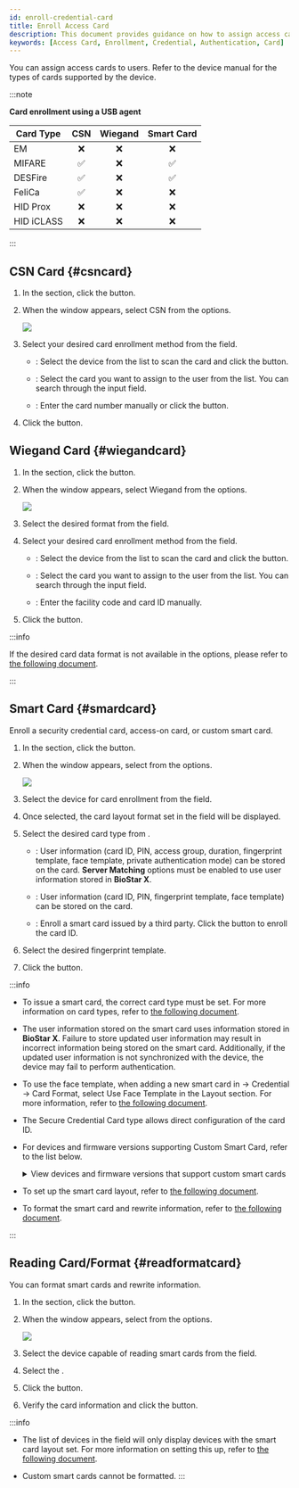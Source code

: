 ```yaml
---
id: enroll-credential-card
title: Enroll Access Card
description: This document provides guidance on how to assign access cards to users.
keywords: [Access Card, Enrollment, Credential, Authentication, Card]
---
```


You can assign access cards to users. Refer to the device manual for the types of cards supported by the device.

:::note

**Card enrollment using a USB agent**

<div className='table-fixed'>

| Card Type  | CSN | Wiegand | Smart Card |
| ---------- | :-: | :-----: | :--------: |
| EM         |  ❌  |    ❌    |      ❌     |
| MIFARE     |  ✅  |    ❌    |      ✅     |
| DESFire    |  ✅  |    ❌    |      ✅     |
| FeliCa     |  ✅  |    ❌    |      ❌     |
| HID Prox   |  ❌  |    ❌    |      ❌     |
| HID iCLASS |  ❌  |    ❌    |      ❌     |

</div>

:::

## CSN Card {#csncard}

1. In the <Cmd sid='common.credential' product='2' /> section, click the <Cmd sid='button.addCard' product='2' /> button.

1. When the <Cmd sid='user.header.card' product='2' /> window appears, select <Cmd>CSN</Cmd> from the <Cmd sid='user.cardType' product='2' /> options.

    <Image src='/img/biostarx-new-user-credential-card-csn.png' />

1. Select your desired card enrollment method from the <Cmd sid='common.registrationOption' product='2' /> field.

    * <Cmd sid='common.registerByCardReader' product='2' />: Select the device from the <Cmd sid='common.device' product='2' /> list to scan the card and click the <Cmd sid='common.readCard' product='2' /> button.

    * <Cmd sid='common.assignCard' product='2' />: Select the card you want to assign to the user from the list. You can search through the input field.

    * <Cmd sid='common.enterManually' product='2' />: Enter the card number manually or click the <Cmd sid='common.useUserId' product='2' /> button.

1. Click the <Cmd sid='button.enroll' product='2' /> button.

## Wiegand Card {#wiegandcard}

1. In the <Cmd sid='common.credential' product='2' /> section, click the <Cmd sid='button.addCard' product='2' /> button.

1. When the <Cmd sid='user.header.card' product='2' /> window appears, select <Cmd>Wiegand</Cmd> from the <Cmd sid='user.cardType' product='2' /> options.

    <Image src='/img/biostarx-new-user-credential-card-wiegand.png' />

1. Select the desired format from the <Cmd sid='user.cardEnrol.cardFormat' product='2' /> field. 

1. Select your desired card enrollment method from the <Cmd sid='common.registrationOption' product='2' /> field.

    * <Cmd sid='common.registerByCardReader' product='2' />: Select the device from the <Cmd sid='common.device' product='2' /> list to scan the card and click the <Cmd sid='common.readCard' product='2' /> button.

    * <Cmd sid='common.assignCard' product='2' />: Select the card you want to assign to the user from the list. You can search through the input field.

    * <Cmd sid='common.enterManually' product='2' />: Enter the facility code and card ID manually.

1. Click the <Cmd sid='button.enroll' product='2' /> button.

:::info

If the desired card data format is not available in the <Cmd sid='user.cardEnrol.cardFormat' /> options, please refer to [the following document](settings-credential-wiegand-format).

:::

## Smart Card {#smardcard}

Enroll a security credential card, access-on card, or custom smart card.

1. In the <Cmd sid='common.credential' product='2' /> section, click the <Cmd sid='button.addCard' product='2' /> button.

1. When the <Cmd sid='user.header.card' product='2' /> window appears, select <Cmd sid='common.smartCard' product='2' /> from the <Cmd sid='user.cardType' product='2' /> options.

    <Image src='/img/biostarx-new-user-credential-card-smartcard.png' />

1. Select the device for card enrollment from the <Cmd sid='common.device' product='2' /> field.

1. Once selected, the card layout format set in the <Cmd sid='user.cardLayoutFormatName' product='2' /> field will be displayed.

1. Select the desired card type from <Cmd sid='user.cardMode' product='2' />.

    * <Cmd sid='user.secureCredentialCard' product='2' />: User information (card ID, PIN, access group, duration, fingerprint template, face template, private authentication mode) can be stored on the card. **Server Matching** options must be enabled to use user information stored in **BioStar X**.

    * <Cmd sid='user.accessOnCard' product='2' />: User information (card ID, PIN, fingerprint template, face template) can be stored on the card.

    * <Cmd sid='common.customSmartCard' product='2' />: Enroll a smart card issued by a third party. Click the <Cmd sid='common.readCard' product='2' /> button to enroll the card ID.

1. Select the desired fingerprint template.

1. Click the <Cmd sid='button.writeCard' product='2' /> button.

:::info

* To issue a smart card, the correct card type must be set. For more information on card types, refer to [the following document](settings-credential-smart-format).

* The user information stored on the smart card uses information stored in **BioStar X**. Failure to store updated user information may result in incorrect information being stored on the smart card. Additionally, if the updated user information is not synchronized with the device, the device may fail to perform authentication.

* To use the face template, when adding a new smart card in <Cmd sid='shell.header.setting' /> → <Cmd>Credential</Cmd> → <Cmd>Card Format</Cmd>, select <Cmd>Use Face Template</Cmd> in the <Cmd>Layout</Cmd> section. For more information, refer to [the following document](settings-credential-smart-format#layout).

* The Secure Credential Card type allows direct configuration of the card ID.

* For devices and firmware versions supporting Custom Smart Card, refer to the list below.

  <details>
  <summary>View devices and firmware versions that support custom smart cards</summary>

  * XPass D2 firmware version 1.7.1 or higher

  * BioEntry P2 firmware version 1.5.1 or higher

  * BioEntry W2 firmware version 1.8.0 or higher

  * BioStation 2a firmware version 1.1.0 or higher

  * X-Station 2 firmware version 1.3.0 or higher

  * BioStation 3 firmware version 1.3.0 or higher

  * BioEntry W3 firmware version 1.0.0 or higher

  * BioLite N2 firmware version 1.6.2 or higher

  </details>

  

* To set up the smart card layout, refer to [the following document](settings-device-details-auth).

* To format the smart card and rewrite information, refer to [the following document](#readformatcard).

:::

## Reading Card/Format {#readformatcard}

You can format smart cards and rewrite information.

1. In the <Cmd sid='common.credential' product='2' /> section, click the <Cmd sid='button.addCard' product='2' /> button.

1. When the <Cmd sid='user.header.card' product='2' /> window appears, select <Cmd sid='common.readCard' product='2' /> from the <Cmd sid='user.cardType' product='2' /> options.

    <Image src='/img/biostarx-new-user-credential-card-readcard.png' />

1. Select the device capable of reading smart cards from the <Cmd sid='common.device' product='2' /> field.

1. Select the <Cmd sid='user.cardModeLong' product='2' />.

1. Click the <Cmd sid='common.readCard' product='2' /> button.

1. Verify the card information and click the <Cmd sid='button.formatCard' product='2' /> button.

:::info

* The list of devices in the <Cmd sid='common.device' product='2' /> field will only display devices with the smart card layout set. For more information on setting this up, refer to [the following document](settings-device-details-auth).

* Custom smart cards cannot be formatted.
:::